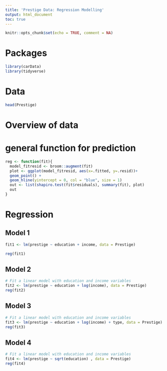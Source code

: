 ```yaml
---
title: 'Prestige Data: Regression Modelling'
output: html_document
toc: true
---
```


```r
knitr::opts_chunk$set(echo = TRUE, comment = NA)
```

# Packages

```r
library(carData)
library(tidyverse)
```

# Data

```r
head(Prestige)
```

# Overview of data



# general function for prediction

```r
reg <- function(fit){
  model_fitresid <- broom::augment(fit)
  plot <- ggplot(model_fitresid, aes(x=.fitted, y=.resid))+
  geom_point() +
  geom_hline(yintercept = 0, col = "blue", size = 1)
  out <- list(shapiro.test(fit$residuals), summary(fit), plot)
  out
}

```

# Regression

## Model 1

```r
fit1 <- lm(prestige ~ education + income, data = Prestige)

reg(fit1)
```

## Model 2

```r
# Fit a linear model with education and income variables
fit2 <- lm(prestige ~ education + log(income), data = Prestige)
reg(fit2)
```

## Model 3

```r
# Fit a linear model with education and income variables
fit3 <- lm(prestige ~ education + log(income) + type, data = Prestige)
reg(fit3)
```

## Model 4

```r
# Fit a linear model with education and income variables
fit4 <- lm(prestige ~ sqrt(education) , data = Prestige)
reg(fit4)
```